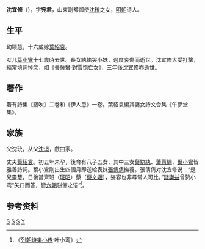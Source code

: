 '''沈宜修'''（{{bd|1590年||1635年|}}），字'''宛君'''，山東副都御使[[沈珫|沈珫]]之女，[[明朝|明朝]]诗人。

== 生平 ==
幼颖慧，十六歲嫁[[葉紹袁|葉紹袁]]。

女儿[[葉小鸞|葉小鸞]]十七歲時去世。長女紈紈哭小妹，過度哀傷而逝世。沈宜修大受打擊，經常填詞悼念，如《菩薩蠻·對雪憶亡女》，三年後沈宜修亦逝世。

== 著作 ==
著有詩集《鸝吹》二卷和《伊人思》一卷。葉紹袁編其妻女詩文合集《午夢堂集》。

== 家族 ==
父沈珫，从父[[沈璟|沈璟]]，戲曲家。

丈夫[[葉紹袁|葉紹袁]]。初五年未孕，後育有八子五女，其中三女[[葉紈紈|葉紈紈]]、[[葉蕙綢|葉蕙綢]]、[[葉小鸞|葉小鸞]]皆雅善詩詞。葉小鸞剛出生四個月即送給表妹[[張倩倩|張倩倩]]撫養。張倩倩对沈宜修说：“是兒靈慧，日後當齊班（[[班昭|班昭]]）蔡（[[蔡文姬|蔡文姬]]），姿容也非尋常人可比。”[[錢謙益|錢謙益]]曾赞小鸾“矢口而答，皆[[六朝|六朝]]骈俪之语”<ref>《[[列朝诗集小传|列朝诗集小传]]·叶小鸾》</ref>。

== 参考资料 ==
{{reflist}}

{{Authority control}}

{{DEFAULTSORT:}}
[[Category:明朝詩人|S]]
[[Category:明朝女性人物|S]]
[[Category:中國女性詩人|S]]
[[Category:沈姓|Y]]